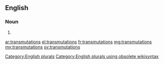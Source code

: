 ==English==

===Noun===
{{head|en}}

# {{plural of|transmutation}}

[[Category:English plurals]][[Category:English plurals using obsolete wikisyntax]]

[[ar:transmutations]]
[[el:transmutations]]
[[fr:transmutations]]
[[mg:transmutations]]
[[my:transmutations]]
[[sv:transmutations]]